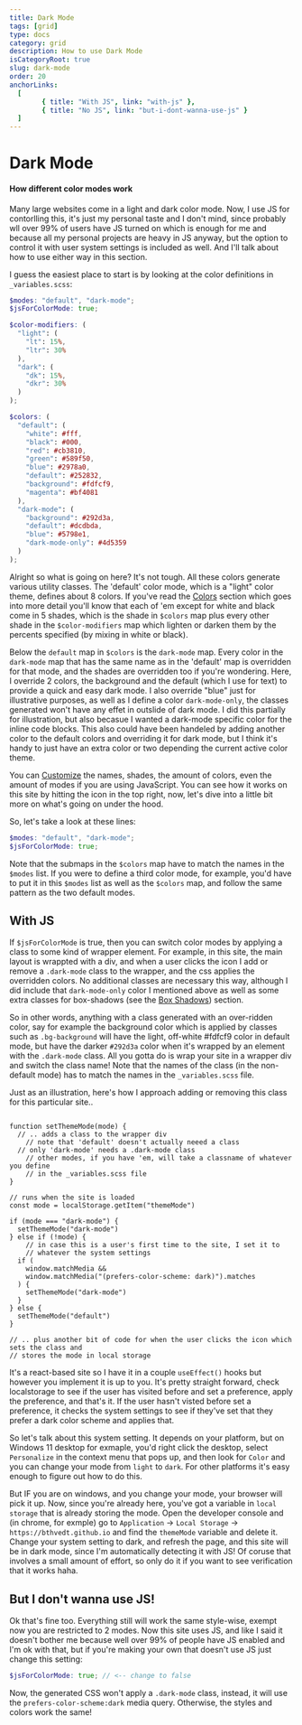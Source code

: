 ---
title: Dark Mode
tags: [grid]
type: docs
category: grid
description: How to use Dark Mode
isCategoryRoot: true
slug: dark-mode
order: 20
anchorLinks:
  [
		{ title: "With JS", link: "with-js" },
		{ title: "No JS", link: "but-i-dont-wanna-use-js" }
  ]
---


# Dark Mode

#### How different color modes work

Many large websites come in a light and dark color mode. Now, I use JS for contorlling this, it's just my personal taste and I don't mind, since probably wll over 99% of users have JS turned on which is enough for me and because all my personal projects are heavy in JS anyway, but the option to control it with user system settings is included as well. And I'll talk about how to use either way in this section.

I guess the easiest place to start is by looking at the color definitions in `_variables.scss`:

<CodeWrapper title="_variables.scss" isFile>

```scss
$modes: "default", "dark-mode";
$jsForColorMode: true;

$color-modifiers: (
  "light": (
    "lt": 15%,
    "ltr": 30%
  ),
  "dark": (
    "dk": 15%,
    "dkr": 30%
  )
);

$colors: (
  "default": (
    "white": #fff,
    "black": #000,
    "red": #cb3810,
    "green": #589f50,
    "blue": #2978a0,
    "default": #252832,
    "background": #fdfcf9,
    "magenta": #bf4081
  ),
  "dark-mode": (
    "background": #292d3a,
    "default": #dcdbda,
    "blue": #5798e1,
    "dark-mode-only": #4d5359
  )
);
```

</CodeWrapper>

Alright so what is going on here? It's not tough. All these colors generate various utility classes. The 'default' color mode, which is a "light" color theme, defines about 8 colors. If you've read the [Colors](/docs/colors/) section which goes into more detail you'll know that each of 'em except for white and black come in 5 shades, which is the shade in `$colors` map plus every other shade in the `$color-modifiers` map which lighten or darken them by the percents specified (by mixing in white or black).

Below the `default` map in `$colors` is the `dark-mode` map. Every color in the `dark-mode` map that has the same name as in the 'default' map is overridden for that mode, and the shades are overridden too if you're wondering. Here, I override 2 colors, the background and the default (which I use for text) to provide a quick and easy dark mode. I also override "blue" just for illustrative purposes, as well as I define a color `dark-mode-only`, the classes generated won't have any effet in outslide of dark mode. I did this partially for illustration, but also becasue I wanted a dark-mode specific color for the inline code blocks. This also could have been handeled by adding another color to the default colors and overriding it for dark mode, but I think it's handy to just have an extra color or two depending the current active color theme.

You can [Customize](/customize/) the names, shades, the amount of colors, even the amount of modes if you are using JavaScript. You can see how it works on this site by hitting the <FontAwesomeIcon  icon={faSun} /> icon in the top right, now, let's dive into a little bit more on what's going on under the hood.

So, let's take a look at these lines:

<CodeWrapper title="_variables.scss" isFile>

```scss
$modes: "default", "dark-mode";
$jsForColorMode: true;
```

</CodeWrapper>

Note that the submaps in the `$colors` map have to match the names in the `$modes` list. If you were to define a third color mode, for example, you'd have to put it in this `$modes` list as well as the `$colors` map, and follow the same pattern as the two default modes.

## With JS

If `$jsForColorMode` is true, then you can switch color modes by applying a class to some kind of wrapper element. For example, in this site, the main layout is wrappted with a div, and when a user clicks the <FontAwesomeIcon  icon={faSun} /> icon I add or remove a `.dark-mode` class to the wrapper, and the css applies the overridden colors. No additional classes are necessary this way, although I did include that `dark-mode-only` color I mentioned above as well as some extra classes for box-shadows (see the [Box Shadows](/docs/box-shadow/)) section.

So in other words, anything with a class generated with an over-ridden color, say for example the background color which is applied by classes such as `.bg-background` will have the light, off-white #fdfcf9 color in default mode, but have the darker `#292d3a` color when it's wrapped by an element with the `.dark-mode` class. All you gotta do is wrap your site in a wrapper div and switch the class name! Note that the names of the class (in the non-default mode) has to match the names in the `_variables.scss` file.

Just as an illustration, here's how I approach adding or removing this class for this particular site..

<CodeWrapper title="JS">

```JS

function setThemeMode(mode) {
  // .. adds a class to the wrapper div
	// note that 'default' doesn't actually neeed a class
  // only 'dark-mode' needs a .dark-mode class
	// other modes, if you have 'em, will take a classname of whatever you define
	// in the _variables.scss file
}

// runs when the site is loaded
const mode = localStorage.getItem("themeMode")

if (mode === "dark-mode") {
  setThemeMode("dark-mode")
} else if (!mode) {
	// in case this is a user's first time to the site, I set it to
	// whatever the system settings
  if (
    window.matchMedia &&
    window.matchMedia("(prefers-color-scheme: dark)").matches
  ) {
    setThemeMode("dark-mode")
  }
} else {
  setThemeMode("default")
}

// .. plus another bit of code for when the user clicks the icon which sets the class and
// stores the mode in local storage
```

</CodeWrapper>

It's a react-based site so I have it in a couple `useEffect()` hooks but however you implement it is up to you. It's pretty straight forward, check localstorage to see if the user has visited before and set a preference, apply the preference, and that's it. If the user hasn't visted before set a preference, it checks the system settings to see if they've set that they prefer a dark color scheme and applies that.

So let's talk about this system setting. It depends on your platform, but on Windows 11 desktop for exmaple, you'd right click the desktop, select `Personalize` in the context menu that pops up, and then look for `Color` and you can change your mode from `light` to `dark`. For other platforms it's easy enough to figure out how to do this.

But IF you are on windows, and you change your mode, your browser will pick it up. Now, since you're already here, you've got a variable in `local storage` that is already storing the mode. Open the developer console and (in chrome, for exmple) go to `Application` → `Local Storage` → `https://bthvedt.github.io` and find the `themeMode` variable and delete it. Change your system setting to dark, and refresh the page, and this site will be in dark mode, since I'm automatically detecting it with JS! Of coruse that involves a small amount of effort, so only do it if you want to see verification that it works haha.

## But I don't wanna use JS!

Ok that's fine too. Everything still will work the same style-wise, exempt now you are restricted to 2 modes. Now this site uses JS, and like I said it doesn't bother me because well over 99% of people have JS enabled and I'm ok with that, but if you're making your own that doesn't use JS just change this setting:

<CodeWrapper title="_variables.scss" isFile>

```scss
$jsForColorMode: true; // <-- change to false
```

</CodeWrapper>

Now, the generated CSS won't apply a `.dark-mode` class, instead, it will use the `prefers-color-scheme:dark` media query. Otherwise, the styles and colors work the same!
